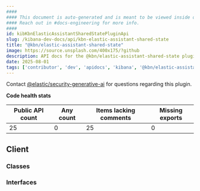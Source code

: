 ```yaml
---
####
#### This document is auto-generated and is meant to be viewed inside our experimental, new docs system.
#### Reach out in #docs-engineering for more info.
####
id: kibKbnElasticAssistantSharedStatePluginApi
slug: /kibana-dev-docs/api/kbn-elastic-assistant-shared-state
title: "@kbn/elastic-assistant-shared-state"
image: https://source.unsplash.com/400x175/?github
description: API docs for the @kbn/elastic-assistant-shared-state plugin
date: 2025-08-01
tags: ['contributor', 'dev', 'apidocs', 'kibana', '@kbn/elastic-assistant-shared-state']
---
```




Contact [@elastic/security-generative-ai](https://github.com/orgs/elastic/teams/security-generative-ai) for questions regarding this plugin.

**Code health stats**

| Public API count  | Any count | Items lacking comments | Missing exports |
|-------------------|-----------|------------------------|-----------------|
| 25 | 0 | 25 | 0 |

## Client

### Classes
<DocDefinitionList data={kbnElasticAssistantSharedStateObj.client.classes}/>

### Interfaces
<DocDefinitionList data={kbnElasticAssistantSharedStateObj.client.interfaces}/>

